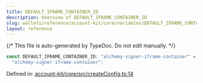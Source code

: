 ```yaml
---
title: DEFAULT_IFRAME_CONTAINER_ID
description: Overview of DEFAULT_IFRAME_CONTAINER_ID
slug: wallets/reference/account-kit/core/variables/DEFAULT_IFRAME_CONTAINER_ID
layout: reference
---
```


{/* This file is auto-generated by TypeDoc. Do not edit manually. */}

```ts
const DEFAULT_IFRAME_CONTAINER_ID: "alchemy-signer-iframe-container" =
  "alchemy-signer-iframe-container";
```

Defined in: [account-kit/core/src/createConfig.ts:14](https://github.com/alchemyplatform/aa-sdk/blob/dc58c113ff1eeb06d4b3f76c505cbbaad47db8fc/account-kit/core/src/createConfig.ts#L14)
